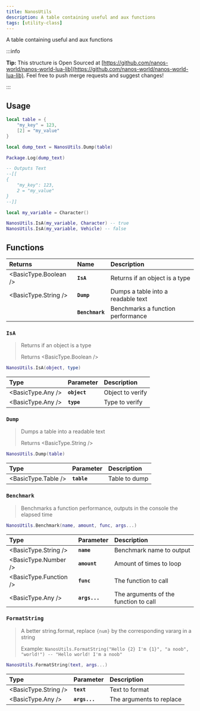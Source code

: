 ```yaml
---
title: NanosUtils
description: A table containing useful and aux functions
tags: [utility-class]
---
```



A table containing useful and aux functions


:::info

**Tip:** This structure is Open Sourced at [https://github.com/nanos-world/nanos-world-lua-lib](https://github.com/nanos-world/nanos-world-lua-lib). Feel free to push merge requests and suggest changes!

:::

## Usage

```lua
local table = {
    "my_key" = 123,
    [2] = "my_value"
}

local dump_text = NanosUtils.Dump(table)

Package.Log(dump_text)

-- Outputs Text
--[[
{
    "my_key": 123,
    2 = "my_value"
}
--]]
```

```lua
local my_variable = Character()

NanosUtils.IsA(my_variable, Character) -- true
NanosUtils.IsA(my_variable, Vehicle) -- false
```

## Functions

| Returns | Name | Description |
| :--- | :--- | :--- |
| <BasicType.Boolean /> | **`IsA`** | Returns if an object is a type |
| <BasicType.String /> | **`Dump`** | Dumps a table into a readable text |
|  | **`Benchmark`** | Benchmarks a function performance |


### `IsA`

> Returns if an object is a type
>
> Returns <BasicType.Boolean />

```lua
NanosUtils.IsA(object, type)
```

| Type | Parameter | Description |
| :--- | :--- | :--- |
| <BasicType.Any /> | **`object`** | Object to verify |
| <BasicType.Any /> | **`type`** | Type to verify |


### **`Dump`**

> Dumps a table into a readable text
>
> Returns <BasicType.String />

```lua
NanosUtils.Dump(table)
```

| Type | Parameter | Description |
| :--- | :--- | :--- |
| <BasicType.Table /> | **`table`** | Table to dump |


### **`Benchmark`**

> Benchmarks a function performance, outputs in the console the elapsed time

```lua
NanosUtils.Benchmark(name, amount, func, args...)
```

| Type | Parameter | Description |
| :--- | :--- | :--- |
| <BasicType.String /> | **`name`** | Benchmark name to output |
| <BasicType.Number /> | **`amount`** | Amount of times to loop |
| <BasicType.Function /> | **`func`** | The function to call |
| <BasicType.Any /> | **`args...`** | The arguments of the function to call |


### **`FormatString`**

> A better string.format, replace `{num}` by the corresponding vararg in a string
>
> Example: `NanosUtils.FormatString("Hello {2} I'm {1}", "a noob", "world!") -- "Hello world! I'm a noob"`

```lua
NanosUtils.FormatString(text, args...)
```

| Type | Parameter | Description |
| :--- | :--- | :--- |
| <BasicType.String /> | **`text`** | Text to format |
| <BasicType.Any /> | **`args...`** | The arguments to replace |
